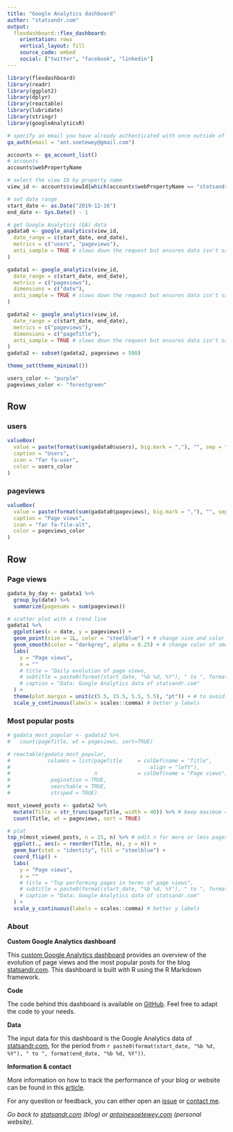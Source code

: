```yaml
---
title: "Google Analytics dashboard"
author: "statsandr.com"
output: 
  flexdashboard::flex_dashboard:
    orientation: rows
    vertical_layout: fill
    source_code: embed
    social: ["twitter", "facebook", "linkedin"]
---
```


```r
library(flexdashboard)
library(readr)
library(ggplot2)
library(dplyr)
library(reactable)
library(lubridate)
library(stringr)
library(googleAnalyticsR)

# specify an email you have already authenticated with once outside of Rmd
ga_auth(email = "ant.soetewey@gmail.com")

accounts <- ga_account_list()
# accounts
accounts$webPropertyName

# select the view ID by property name
view_id <- accounts$viewId[which(accounts$webPropertyName == "statsandr.com")]

# set date range
start_date <- as.Date("2019-12-16")
end_date <- Sys.Date() - 1

# get Google Analytics (GA) data
gadata0 <- google_analytics(view_id,
  date_range = c(start_date, end_date),
  metrics = c("users", "pageviews"),
  anti_sample = TRUE # slows down the request but ensures data isn't sampled
)

gadata1 <- google_analytics(view_id,
  date_range = c(start_date, end_date),
  metrics = c("pageviews"),
  dimensions = c("date"),
  anti_sample = TRUE # slows down the request but ensures data isn't sampled
)

gadata2 <- google_analytics(view_id,
  date_range = c(start_date, end_date),
  metrics = c("pageviews"),
  dimensions = c("pageTitle"),
  anti_sample = TRUE # slows down the request but ensures data isn't sampled
)
gadata2 <- subset(gadata2, pageviews > 500)

theme_set(theme_minimal())

users_color <- "purple"
pageviews_color <- "forestgreen"
```

Row
-----------------------------------------------------------------------

### users {.value-box}

```r
valueBox(
  value = paste(format(sum(gadata0$users), big.mark = ","), "", sep = " "),
  caption = "Users",
  icon = "far fa-user",
  color = users_color
)
```

### pageviews {.value-box}

```r
valueBox(
  value = paste(format(sum(gadata0$pageviews), big.mark = ","), "", sep = " "),
  caption = "Page views",
  icon = "far fa-file-alt",
  color = pageviews_color
)
```

Row {.tabset}
-----------------------------------------------------------------------

### Page views

```r
gadata_by_day <- gadata1 %>% 
  group_by(date) %>% 
  summarize(pagesums = sum(pageviews))

# scatter plot with a trend line
gadata1 %>%
  ggplot(aes(x = date, y = pageviews)) +
  geom_point(size = 1L, color = "steelblue") + # change size and color of points
  geom_smooth(color = "darkgrey", alpha = 0.25) + # change color of smoothed line and transparency of confidence interval
  labs(
    y = "Page views",
    x = ""
    # title = "Daily evolution of page views,
    # subtitle = paste0(format(start_date, "%b %d, %Y"), " to ", format(end_date, "%b %d, %Y")),
    # caption = "Data: Google Analytics data of statsandr.com"
  ) +
  theme(plot.margin = unit(c(5.5, 15.5, 5.5, 5.5), "pt")) + # to avoid the plot being cut on the right edge
  scale_y_continuous(labels = scales::comma) # better y labels
```

### Most popular posts

```r
# gadata_most_popular <- gadata2 %>% 
#   count(pageTitle, wt = pageviews, sort=TRUE)

# reactable(gadata_most_popular,
#            columns = list(pageTitle     = colDef(name = "Title",
#                                             align = "left"),
#                           n             = colDef(name = "Page views")),
#             pagination = TRUE,
#             searchable = TRUE,
#             striped = TRUE)

most_viewed_posts <- gadata2 %>%
  mutate(Title = str_trunc(pageTitle, width = 40)) %>% # keep maximum 40 characters
  count(Title, wt = pageviews, sort = TRUE)

# plot
top_n(most_viewed_posts, n = 15, n) %>% # edit n for more or less pages to display
  ggplot(., aes(x = reorder(Title, n), y = n)) +
  geom_bar(stat = "identity", fill = "steelblue") +
  coord_flip() +
  labs(
    y = "Page views",
    x = ""
    # title = "Top performing pages in terms of page views",
    # subtitle = paste0(format(start_date, "%b %d, %Y"), " to ", format(end_date, "%b %d, %Y")),
    # caption = "Data: Google Analytics data of statsandr.com"
  ) +
  scale_y_continuous(labels = scales::comma) # better y labels
```

### About

**Custom Google Analytics dashboard**

This [custom Google Analytics dashboard](https://statsandr.com/blog/files/google-analytics-dashboard/) provides an overview of the evolution of page views and the most popular posts for the blog [statsandr.com](https://statsandr.com/). This dashboard is built with R using the R Markdown framework.

**Code**

The code behind this dashboard is available on [GitHub](https://github.com/AntoineSoetewey/Google-Analytics-dashboard){target="_blank"}. Feel free to adapt the code to your needs.

**Data**

The input data for this dashboard is the Google Analytics data of [statsandr.com](https://statsandr.com/), for the period from `r paste0(format(start_date, "%b %d, %Y"), " to ", format(end_date, "%b %d, %Y"))`.

**Information & contact**

More information on how to track the performance of your blog or website can be found in this [article](https://statsandr.com/blog/track-blog-performance-in-r/).

For any question or feedback, you can either open an [issue](https://github.com/AntoineSoetewey/Google-Analytics-dashboard/issues){target="_blank"} or [contact me](https://statsandr.com/contact/).


*Go back to [statsandr.com](https://statsandr.com/) (blog) or [antoinesoetewey.com](https://antoinesoetewey.com/) (personal website).*
